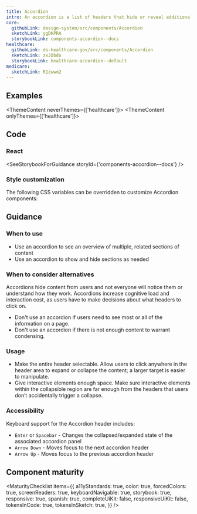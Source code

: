 ```yaml
---
title: Accordion
intro: An accordion is a list of headers that hide or reveal additional content when selected.
core:
  githubLink: design-system/src/components/Accordion
  sketchLink: ygDKPRA
  storybookLink: components-accordion--docs
healthcare:
  githubLink: ds-healthcare-gov/src/components/Accordion
  sketchLink: zxJDbdo
  storybookLink: healthcare-accordion--default
medicare:
  sketchLink: R1zwwm2
---
```


## Examples

<ThemeContent neverThemes={['healthcare']}>
  <StorybookExample componentName="accordion" storyId="components-accordion--default" />
</ThemeContent>
<ThemeContent onlyThemes={['healthcare']}>
  <StorybookExample componentName="accordion" storyId="healthcare-accordion--default" />
</ThemeContent>

## Code

### React

<SeeStorybookForGuidance storyId={'components-accordion--docs'} />

### Style customization

The following CSS variables can be overridden to customize Accordion components:

<ComponentThemeOptions componentname="accordion" />

## Guidance

### When to use

- Use an accordion to see an overview of multiple, related sections of content
- Use an accordion to show and hide sections as needed

### When to consider alternatives

Accordions hide content from users and not everyone will notice them or understand how they work.
Accordions increase cognitive load and interaction cost, as users have to make decisions about what headers to click on.

- Don't use an accordion if users need to see most or all of the information on a page.
- Don't use an accordion if there is not enough content to warrant condensing.

### Usage

- Make the entire header selectable. Allow users to click anywhere in the header area to expand or collapse the content; a larger target is easier to manipulate.
- Give interactive elements enough space. Make sure interactive elements within the collapsible region are far enough from the headers that users don’t accidentally trigger a collapse.

### Accessibility

Keyboard support for the Accordion header includes:

- `Enter` or `Spacebar` - Changes the collapsed/expanded state of the associated accordion panel
- `Arrow Down` - Moves focus to the next accordion header
- `Arrow Up` - Moves focus to the previous accordion header

## Component maturity

<MaturityChecklist
  items={{
    a11yStandards: true,
    color: true,
    forcedColors: true,
    screenReaders: true,
    keyboardNavigable: true,
    storybook: true,
    responsive: true,
    spanish: true,
    completeUiKit: false,
    responsiveUiKit: false,
    tokensInCode: true,
    tokensInSketch: true,
  }}
/>
